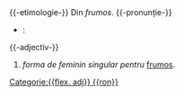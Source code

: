 =={{limba|ron}}==
{{-etimologie-}}
Din ''frumos''.
{{-pronunție-}}
* {{AFI}}: {{AFI|/fru'mo̯a.sə/}}
{{-adjectiv-}}
#''forma de feminin singular pentru'' [[frumos]].
[[Categorie:{{flex. adj}} {{ron}}]]
